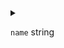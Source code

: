 
<details>
<summary>

`name`  <span class="config-field-type">string</span> 

</summary>

Name is the name of a command that is used via `devspace run NAME`

</details>
